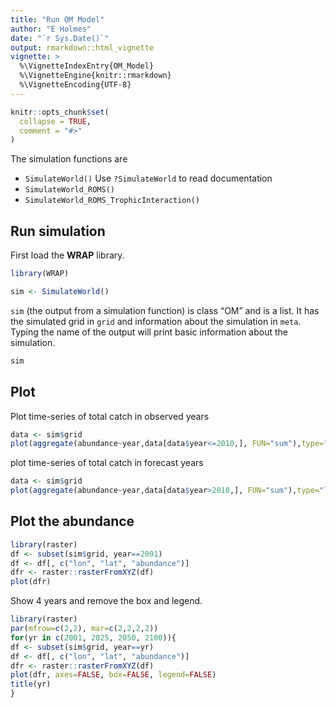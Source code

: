```yaml
---
title: "Run OM Model"
author: "E Holmes"
date: "`r Sys.Date()`"
output: rmarkdown::html_vignette
vignette: >
  %\VignetteIndexEntry{OM_Model}
  %\VignetteEngine{knitr::rmarkdown}
  %\VignetteEncoding{UTF-8}
---
```


```r
knitr::opts_chunk$set(
  collapse = TRUE,
  comment = "#>"
)
```

The simulation functions are

* `SimulateWorld()` Use `?SimulateWorld` to read documentation
* `SimulateWorld_ROMS()`
* `SimulateWorld_ROMS_TrophicInteraction()`

## Run simulation

First load the **WRAP** library.

```r
library(WRAP)
```

```r
sim <- SimulateWorld()
```

`sim` (the output from a simulation function) is class "OM" and is a list. It has the simulated grid in `grid` and information about the simulation in `meta`. Typing the name of the output will print basic information about the simulation.

```r
sim
```

## Plot

Plot time-series of total catch in observed years

```r
data <- sim$grid
plot(aggregate(abundance~year,data[data$year<=2010,], FUN="sum"),type="l",ylab="Abundance")
```

plot time-series of total catch in forecast years

```r
data <- sim$grid
plot(aggregate(abundance~year,data[data$year>2010,], FUN="sum"),type="l", ylab="Abundance")
```

## Plot the abundance

```r
library(raster)
df <- subset(sim$grid, year==2001)
df <- df[, c("lon", "lat", "abundance")]
dfr <- raster::rasterFromXYZ(df)      
plot(dfr)
```

Show 4 years and remove the box and legend.
 
```r
library(raster)
par(mfrow=c(2,2), mar=c(2,2,2,2))
for(yr in c(2001, 2025, 2050, 2100)){
df <- subset(sim$grid, year==yr)
df <- df[, c("lon", "lat", "abundance")]
dfr <- raster::rasterFromXYZ(df)      
plot(dfr, axes=FALSE, box=FALSE, legend=FALSE)
title(yr)
}
```


